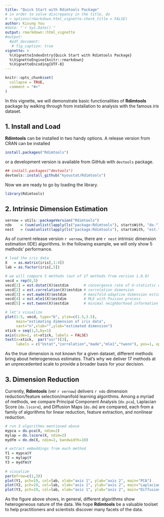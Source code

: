 ```yaml
---
title: "Quick Start with Rdimtools Package"
# in order to solve discrepancy in the title, do
# > options(rmarkdown.html_vignette.check_title = FALSE)
author: Kisung You
#date: "`r Sys.Date()`"
output: rmarkdown::html_vignette
#output:
  #pdf_document:
   # fig_caption: true
vignette: >
  %\VignetteIndexEntry{Quick Start with Rdimtools Package}
  %\VignetteEngine{knitr::rmarkdown}
  %\VignetteEncoding{UTF-8}
---
```


```r
knitr::opts_chunk$set(
  collapse = TRUE,
  comment = "#>"
)
```

In this vignette, we will demonstrate basic functionalities of **Rdimtools** package by walking through from installation to analysis with the famous *iris* dataset. 


## 1. Install and Load

**Rdimtools** can be installed in two handy options. A release version from CRAN can be installed
```r
install.packages("Rdimtools")
```
or a development version is available from GitHub with `devtools` package.
```r
## install.packages("devtools")
devtools::install_github("kyoustat/Rdimtools")
```

Now we are ready to go by loading the library.
```r
library(Rdimtools)
```

## 2. Intrinsic Dimension Estimation


```r
vernow = utils::packageVersion("Rdimtools")
ndo    = (sum(unlist(lapply(ls("package:Rdimtools"), startsWith, "do."))))
nest   = (sum(unlist(lapply(ls("package:Rdimtools"), startsWith, "est."))))
```

As of current release version `r vernow`, there are `r nest` intrinsic dimension estimation (IDE) algorithms. In the following example, we will only show 5 methods' performance.


```r
# load the iris data
X   = as.matrix(iris[,1:4])
lab = as.factor(iris[,5])

# we will compare 5 methods (out of 17 methods from version 1.0.0)
vecd = rep(0,5)
vecd[1] = est.Ustat(X)$estdim       # convergence rate of U-statistic on manifold
vecd[2] = est.correlation(X)$estdim # correlation dimension
vecd[3] = est.made(X)$estdim        # manifold-adaptive dimension estimation
vecd[4] = est.mle1(X)$estdim        # MLE with Poisson process
vecd[5] = est.twonn(X)$estdim       # minimal neighborhood information

# let's visualize
plot(1:5, vecd, type="b", ylim=c(1.5,3.5), 
     main="estimating dimension of iris data",
     xaxt="n",xlab="",ylab="estimated dimension")
xtick = seq(1,5,by=1)
axis(side=1, at=xtick, labels = FALSE)
text(x=xtick,  par("usr")[3], 
     labels = c("Ustat","correlation","made","mle1","twonn"), pos=1, xpd = TRUE)
```

As the true dimension is not known for a given dataset, different methods bring about heterogeneous estimates. That's why we deliver 17 methods at an unprecedented scale to provide a broader basis for your decision.

## 3. Dimension Reduction

Currently, **Rdimtools** (ver `r vernow`) delivers `r ndo` dimension reduction/feature selection/manifold learning algorithms. Among a myriad of methods, we compare Principal Component Analysis (`do.pca`), Laplacian Score (`do.lscore`), and Diffusion Maps (`do.dm`) are compared, each from a family of algorithms for linear reduction, feature extraction, and nonlinear reduction.

```r
# run 3 algorithms mentioned above
mypca = do.pca(X, ndim=2)
mylap = do.lscore(X, ndim=2)
mydfm = do.dm(X, ndim=2, bandwidth=10)

# extract embeddings from each method
Y1 = mypca$Y
Y2 = mylap$Y
Y3 = mydfm$Y
  
# visualize
par(mfrow=c(1,3))
plot(Y1, pch=19, col=lab, xlab="axis 1", ylab="axis 2", main="PCA")
plot(Y2, pch=19, col=lab, xlab="axis 1", ylab="axis 2", main="Laplacian Score")
plot(Y3, pch=19, col=lab, xlab="axis 1", ylab="axis 2", main="Diffusion Maps")
```

As the figure above shows, in general, different algorithms show heterogeneous nature of the data. We hope **Rdimtools** be a valuable toolset to help practitioners and scientists discover many facets of the data.
